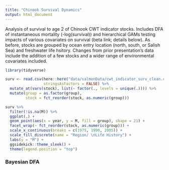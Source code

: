 ```yaml
---
title: "Chinook Survival Dynamics"
output: html_document
---
```


Analysis of survival to age 2 of Chinook CWT indicator stocks. Includes DFA of instantaneous mortality (-log(survival)) and hierarchical GAMs testing impacts of various covariates on survival (beta link; details below). As before, stocks are grouped by ocean entry location (north, south, or Salish Sea) and freshwater life hsitory. Changes from prior presentation's data include the addition of a few stocks and a wider range of environmental covariates included.

```r
library(tidyverse)

surv <- read.csv(here::here("data/salmonData/cwt_indicator_surv_clean.csv"), 
                 stringsAsFactors = FALSE) %>% 
  mutate_at(vars(stock), list(~ factor(., levels = unique(.)))) %>% 
  mutate(group = as.factor(group),
         stock = fct_reorder(stock, as.numeric(group)))
```

```r
surv %>%
  filter(!is.na(M)) %>%
  ggplot(.) +
  geom_point(aes(x = year, y = M, fill = group), shape = 21) +
  facet_wrap(~ fct_reorder(stock, as.numeric(group))) +
  scale_x_continuous(breaks = c(1975, 1990, 2005)) +
  scale_fill_discrete(name = "Region/ \nLife History") +
  labs(y = "M") +
  ggsidekick::theme_sleek() +
  theme(legend.position = "top")
```


### Bayesian DFA ### 


